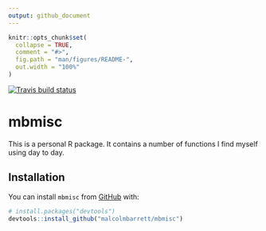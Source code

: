 ```yaml
---
output: github_document
---
```


<!-- README.md is generated from README.Rmd. Please edit that file -->

```r
knitr::opts_chunk$set(
  collapse = TRUE,
  comment = "#>",
  fig.path = "man/figures/README-",
  out.width = "100%"
)
```

[![Travis build status](https://travis-ci.org/malcolmbarrett/mbmisc.svg?branch=master)](https://travis-ci.org/malcolmbarrett/mbmisc)

# mbmisc

This is a personal R package. It contains a number of functions I find myself using day to day.

## Installation

You can install `mbmisc` from [GitHub](https://github.com/) with:

``` r
# install.packages("devtools")
devtools::install_github("malcolmbarrett/mbmisc")
```
